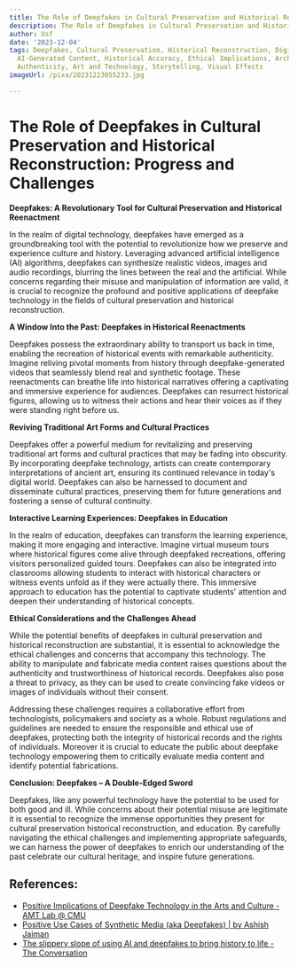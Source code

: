 ```yaml
---
title: The Role of Deepfakes in Cultural Preservation and Historical Reconstruction
description: The Role of Deepfakes in Cultural Preservation and Historical Reconstruction
author: Usf
date: '2023-12-04'
tags: Deepfakes, Cultural Preservation, Historical Reconstruction, Digital Manipulation,
  AI-Generated Content, Historical Accuracy, Ethical Implications, Archival Records,
  Authenticity, Art and Technology, Storytelling, Visual Effects
imageUrl: /pixa/20231223055233.jpg

---
```

# The Role of Deepfakes in Cultural Preservation and Historical Reconstruction:  Progress and Challenges

**Deepfakes: A Revolutionary Tool for Cultural Preservation and Historical Reenactment**

In the realm of digital technology, deepfakes have emerged as a groundbreaking tool with the potential to revolutionize how we preserve and experience culture and history. Leveraging advanced artificial intelligence (AI) algorithms,  deepfakes can synthesize realistic videos,  images and audio  recordings,  blurring the lines between the real and the artificial. While concerns regarding their misuse and manipulation of information are valid, it is crucial  to recognize the profound and positive applications of deepfake technology in the fields of cultural  preservation and historical reconstruction.

**A Window Into the Past: Deepfakes in Historical Reenactments**

Deepfakes possess the extraordinary ability to transport us back in time, enabling the recreation  of historical events with remarkable authenticity. Imagine reliving  pivotal moments from history  through deepfake-generated  videos that seamlessly  blend real and synthetic footage. These reenactments can breathe life into historical narratives offering a captivating and  immersive experience for audiences. Deepfakes can resurrect historical figures, allowing us to witness  their actions and hear their voices as if they were standing right before us.

**Reviving Traditional Art Forms and Cultural Practices**

Deepfakes offer  a  powerful medium  for revitalizing and preserving traditional art forms and cultural practices that may be fading into obscurity. By incorporating deepfake technology, artists can create contemporary  interpretations of  ancient art, ensuring its continued relevance  in today's digital  world.  Deepfakes can also be harnessed to  document and disseminate cultural practices, preserving them for future  generations and  fostering a sense  of cultural continuity.

**Interactive Learning Experiences: Deepfakes in Education**

In the realm of education, deepfakes can  transform the learning experience, making it more engaging and interactive. Imagine virtual museum tours where  historical figures come alive through deepfaked recreations, offering visitors personalized  guided tours. Deepfakes can also be integrated into classrooms allowing  students to interact with historical characters or witness events unfold as if they were actually there. This  immersive approach  to education has the potential to captivate students' attention and deepen their understanding of historical concepts.

**Ethical  Considerations  and  the Challenges Ahead**

While the potential  benefits of deepfakes  in cultural preservation and historical reconstruction are substantial, it is essential to acknowledge the ethical  challenges and concerns that  accompany this technology. The ability to manipulate  and fabricate media content raises questions about the authenticity and trustworthiness of historical records. Deepfakes also pose a threat to privacy, as they can be used to create convincing fake videos or images of individuals without their consent.

Addressing these challenges requires a collaborative effort from technologists, policymakers and society as a whole. Robust regulations and guidelines are needed to ensure  the responsible and ethical use of deepfakes, protecting both the  integrity  of historical records and the rights  of individuals. Moreover it is crucial to educate the public about deepfake technology empowering them to  critically evaluate media content and identify potential fabrications.

**Conclusion: Deepfakes  –  A Double-Edged Sword**

Deepfakes, like any powerful technology have the  potential  to be used for both good  and ill. While concerns about their potential misuse are legitimate it  is essential to recognize the immense opportunities  they present for cultural  preservation historical reconstruction, and education. By  carefully navigating the ethical challenges and implementing appropriate safeguards,  we can harness the power of deepfakes to enrich our understanding of the past celebrate our cultural heritage, and inspire future generations.

## References:
- [Positive Implications of Deepfake Technology in the Arts and Culture - AMT Lab @ CMU](https://amt-lab.org/blog/2021/8/positive-implications-of-deepfake-technology-in-the-arts-and-culture)
- [Positive Use Cases of Synthetic Media (aka Deepfakes) | by Ashish Jaiman](https://towardsdatascience.com/positive-use-cases-of-deepfakes-49f510056387)
- [The slippery slope of using AI and deepfakes to bring history to life - The Conversation](https://theconversation.com/the-slippery-slope-of-using-ai-and-deepfakes-to-bring-history-to-life-166464)
